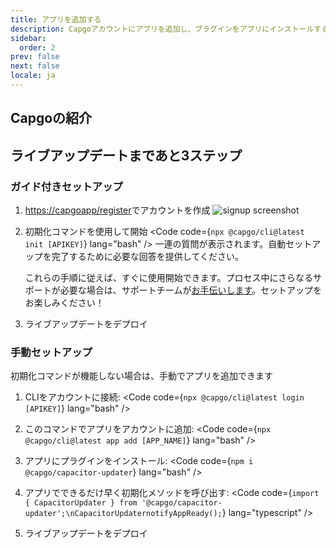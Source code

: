 ```yaml
---
title: アプリを追加する
description: Capgoアカウントにアプリを追加し、プラグインをアプリにインストールする
sidebar:
  order: 2
prev: false
next: false
locale: ja
---
```



## Capgoの紹介
<YouTube id="NzXXKoyhTIo" title="15分でわかるCapgo" />

## ライブアップデートまであと3ステップ

### ガイド付きセットアップ

<Steps>

1. [https://capgoapp/register](https://capgoapp/register)でアカウントを作成
![signup screenshot](/signupwebp "signup screenshot")

2. 初期化コマンドを使用して開始 <Code code={`npx @capgo/cli@latest init [APIKEY]`} lang="bash" /> 一連の質問が表示されます。自動セットアップを完了するために必要な回答を提供してください。<Aside type="tip">これらの手順に従えば、すぐに使用開始できます。プロセス中にさらなるサポートが必要な場合は、サポートチームが[お手伝いします](mailto:support@capgoapp)。セットアップをお楽しみください！</Aside>

3. ライブアップデートをデプロイ <LinkCard href="/docs/getting-started/deploy/" title="ライブアップデートをデプロイ" description="アプリにライブアップデートをデプロイする方法を学ぶ" />

</Steps>

### 手動セットアップ

初期化コマンドが機能しない場合は、手動でアプリを追加できます

<Steps>

1. CLIをアカウントに接続: <Code code={`npx @capgo/cli@latest login [APIKEY]`} lang="bash" />

2. このコマンドでアプリをアカウントに追加: <Code code={`npx @capgo/cli@latest app add [APP_NAME]`} lang="bash" />

3. アプリにプラグインをインストール: <Code code={`npm i @capgo/capacitor-updater`} lang="bash" />

4. アプリでできるだけ早く初期化メソッドを呼び出す: <Code code={`import { CapacitorUpdater } from '@capgo/capacitor-updater';\nCapacitorUpdaternotifyAppReady();`} lang="typescript" />

5. ライブアップデートをデプロイ <LinkCard href="/docs/getting-started/deploy/" title="ライブアップデートをデプロイ" description="アプリにライブアップデートをデプロイする方法を学ぶ" />

</Steps>